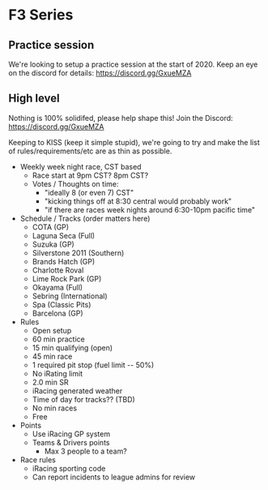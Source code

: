 # F3 Series

## Practice session

We're looking to setup a practice session at the start of 2020. Keep an eye on
the discord for details: https://discord.gg/GxueMZA

## High level

Nothing is 100% solidifed, please help shape this! Join the Discord:
https://discord.gg/GxueMZA

Keeping to KISS (keep it simple stupid), we're going to try and make the list of
rules/requirements/etc are as thin as possible. 

- Weekly week night race, CST based
  - Race start at 9pm CST? 8pm CST?
  - Votes / Thoughts on time:
    - "ideally 8 (or even 7) CST"
    - "kicking things off at 8:30 central would probably work"
    - "if there are races week nights around 6:30-10pm pacific time"
- Schedule / Tracks (order matters here)
  - COTA (GP)
  - Laguna Seca (Full)
  - Suzuka (GP)
  - Silverstone 2011 (Southern)
  - Brands Hatch (GP)
  - Charlotte Roval
  - Lime Rock Park (GP)
  - Okayama (Full)
  - Sebring (International)
  - Spa (Classic Pits)
  - Barcelona (GP)
- Rules
  - Open setup
  - 60 min practice
  - 15 min qualifying (open)
  - 45 min race
  - 1 required pit stop (fuel limit -- 50%)
  - No iRating limit
  - 2.0 min SR
  - iRacing generated weather
  - Time of day for tracks?? (TBD)
  - No min races
  - Free
- Points
  - Use iRacing GP system
  - Teams & Drivers points
    - Max 3 people to a team?
- Race rules
  - iRacing sporting code
  - Can report incidents to league admins for review


   
